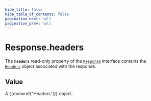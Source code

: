 ```yaml
---
hide_title: false
hide_table_of_contents: false
pagination_next: null
pagination_prev: null
---
```

# Response.headers

The **`headers`** read-only property of the
[`Response`](../../../globals/Response/Response.mdx) interface contains the [`Headers`](../../../globals/Headers/Headers.mdx) object associated
with the response.

## Value

A {{domxref("Headers")}} object.
